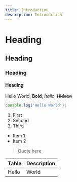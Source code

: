 ```yaml
---
title: Introduction
description: Introduction
---
```


# Heading
 
## Heading
 
### Heading
 
#### Heading
 
Hello World, **Bold**, _Italic_, ~~Hidden~~
 
```js
console.log('Hello World');
```
 
1. First
2. Second
3. Third
 
- Item 1
- Item 2
 
> Quote here
 
 
| Table | Description |
| ----- | ----------- |
| Hello | World       |